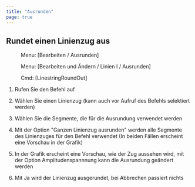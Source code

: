 ```yaml
---
title: "Ausrunden"
page: true
---
```

## Rundet einen Linienzug aus
<GeoMapper> <Menu> Menu: [Bearbeiten / Ausrunden] </Menu> </GeoMapper>
<GeoDesigner> <Menu> Menu: [Bearbeiten und Ändern / Linien I / Ausrunden] </Menu> 
 <Menu> Cmd: [LinestringRoundOut] </Menu> </GeoDesigner>


1.  Rufen Sie den Befehl auf

2.  W&#228;hlen Sie einen Linienzug (kann auch vor Aufruf des Befehls selektiert werden)

3.  W&#228;hlen Sie die Segmente, die f&#252;r die Ausrundung verwendet werden

1.  Mit der Option &quot;Ganzen Linienzug ausrunden&quot; werden alle Segmente des Linienzuges f&#252;r den Befehl verwendet (In beiden F&#228;llen erscheint eine Vorschau in der Grafik)



4.  In der Grafik erscheint eine Vorschau, wie der Zug aussehen wird, mit der Option Amplitudenspannnung kann die Ausrundung ge&#228;ndert werden

5.  Mit <Bold> Ja </Bold>  wird der Linienzug ausgerundet, bei Abbrechen passiert nichts



